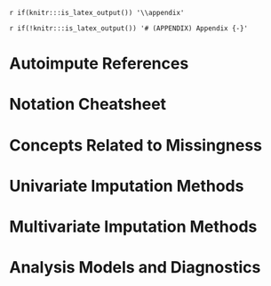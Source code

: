 `r if(knitr:::is_latex_output()) '\\appendix'`

`r if(!knitr:::is_latex_output()) '# (APPENDIX) Appendix {-}'` 

<!--
If you feel it necessary to include an appendix, it goes here.
-->


# Autoimpute References

# Notation Cheatsheet

# Concepts Related to Missingness

# Univariate Imputation Methods

# Multivariate Imputation Methods

# Analysis Models and Diagnostics